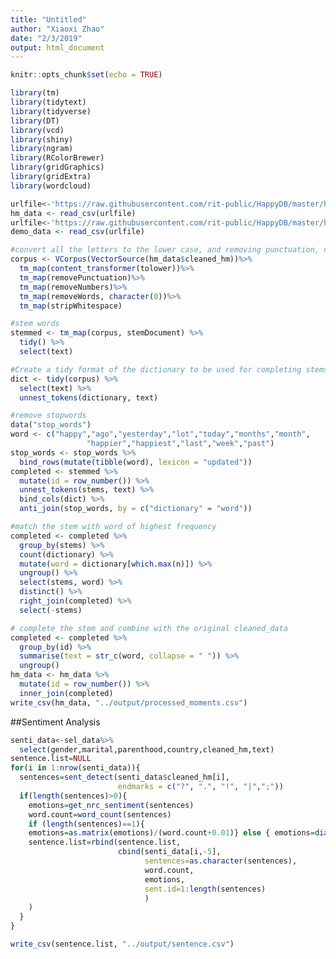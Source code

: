 ```yaml
---
title: "Untitled"
author: "Xiaoxi Zhao"
date: "2/3/2019"
output: html_document
---
```

```r
knitr::opts_chunk$set(echo = TRUE)
```

```r
library(tm)
library(tidytext)
library(tidyverse)
library(DT)
library(vcd)
library(shiny)
library(ngram)
library(RColorBrewer)
library(gridGraphics)
library(gridExtra)
library(wordcloud)
```
```r
urlfile<-'https://raw.githubusercontent.com/rit-public/HappyDB/master/happydb/data/cleaned_hm.csv'
hm_data <- read_csv(urlfile)
urlfile<-'https://raw.githubusercontent.com/rit-public/HappyDB/master/happydb/data/demographic.csv'
demo_data <- read_csv(urlfile)
```

```r
#convert all the letters to the lower case, and removing punctuation, numbers, empty words and extra white space
corpus <- VCorpus(VectorSource(hm_data$cleaned_hm))%>%
  tm_map(content_transformer(tolower))%>%
  tm_map(removePunctuation)%>%
  tm_map(removeNumbers)%>%
  tm_map(removeWords, character(0))%>%
  tm_map(stripWhitespace)

#stem words
stemmed <- tm_map(corpus, stemDocument) %>%
  tidy() %>%
  select(text)

#Create a tidy format of the dictionary to be used for completing stems
dict <- tidy(corpus) %>%
  select(text) %>%
  unnest_tokens(dictionary, text)

#remove stopwords
data("stop_words")
word <- c("happy","ago","yesterday","lot","today","months","month",
                 "happier","happiest","last","week","past")
stop_words <- stop_words %>%
  bind_rows(mutate(tibble(word), lexicon = "updated"))
completed <- stemmed %>%
  mutate(id = row_number()) %>%
  unnest_tokens(stems, text) %>%
  bind_cols(dict) %>%
  anti_join(stop_words, by = c("dictionary" = "word"))

#match the stem with word of highest frequency
completed <- completed %>%
  group_by(stems) %>%
  count(dictionary) %>%
  mutate(word = dictionary[which.max(n)]) %>%
  ungroup() %>%
  select(stems, word) %>%
  distinct() %>%
  right_join(completed) %>%
  select(-stems)

# complete the stem and combine with the original cleaned_data
completed <- completed %>%
  group_by(id) %>%
  summarise(text = str_c(word, collapse = " ")) %>%
  ungroup()
hm_data <- hm_data %>%
  mutate(id = row_number()) %>%
  inner_join(completed)
write_csv(hm_data, "../output/processed_moments.csv")

```

##Sentiment Analysis

```r

senti_data<-sel_data%>%
  select(gender,marital,parenthood,country,cleaned_hm,text)
sentence.list=NULL
for(i in 1:nrow(senti_data)){
  sentences=sent_detect(senti_data$cleaned_hm[i],
                        endmarks = c("?", ".", "!", "|",";"))
  if(length(sentences)>0){
    emotions=get_nrc_sentiment(sentences)
    word.count=word_count(sentences)
    if (length(sentences)==1){
    emotions=as.matrix(emotions)/(word.count+0.01)} else { emotions=diag(1/(word.count+0.01))%*%as.matrix(emotions)}
    sentence.list=rbind(sentence.list, 
                        cbind(senti_data[i,-5],
                              sentences=as.character(sentences), 
                              word.count,
                              emotions,
                              sent.id=1:length(sentences)
                              )
    )
  }
}

```

```r
write_csv(sentence.list, "../output/sentence.csv")
```

